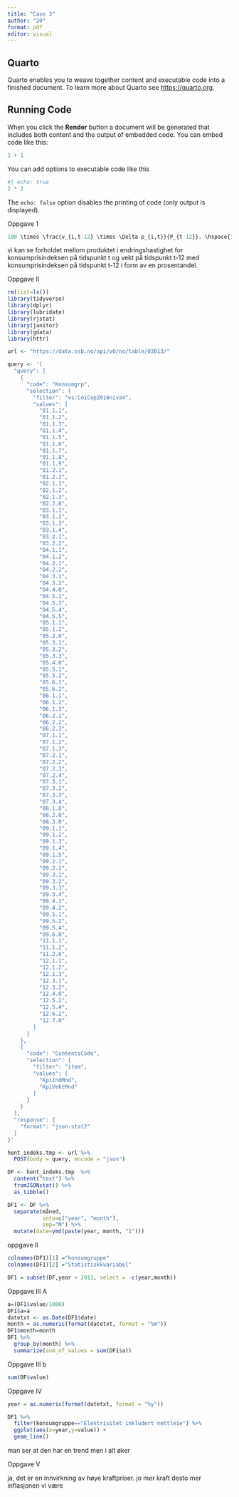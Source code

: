 ---
title: "Case 3"
author: "20"
format: pdf
editor: visual
---

## Quarto

Quarto enables you to weave together content and executable code into a finished document. To learn more about Quarto see <https://quarto.org>.

## Running Code

When you click the **Render** button a document will be generated that includes both content and the output of embedded code. You can embed code like this:

```{r}
1 + 1
```

You can add options to executable code like this

```{r}
#| echo: true
2 * 2
```

The `echo: false` option disables the printing of code (only output is displayed).

Oppgave 1

```{r}
100 \times \frac{v_{i,t-12} \times \Delta p_{i,t}}{P_{t-12}}. \hspace{1cm} (4)
```

vi kan se forholdet mellom produktet i endringshastighet for konsumprisindeksen på tidspunkt t og vekt på tidspunkt t-12 med konsumprisindeksen på tidspunkt t-12 i form av en prosentandel.

Oppgave II

```{r}
rm(list=ls()) 
library(tidyverse)
library(dplyr)
library(lubridate)
library(rjstat)
library(janitor)
library(gdata)
library(httr) 
```

```{r}
url <- "https://data.ssb.no/api/v0/no/table/03013/"

query <- '{
  "query": [
    {
      "code": "Konsumgrp",
      "selection": {
        "filter": "vs:CoiCop2016niva4",
        "values": [
          "01.1.1",
          "01.1.2",
          "01.1.3",
          "01.1.4",
          "01.1.5",
          "01.1.6",
          "01.1.7",
          "01.1.8",
          "01.1.9",
          "01.2.1",
          "01.2.2",
          "02.1.1",
          "02.1.2",
          "02.1.3",
          "02.2.0",
          "03.1.1",
          "03.1.2",
          "03.1.3",
          "03.1.4",
          "03.2.1",
          "03.2.2",
          "04.1.1",
          "04.1.2",
          "04.2.1",
          "04.2.2",
          "04.3.1",
          "04.3.2",
          "04.4.0",
          "04.5.1",
          "04.5.3",
          "04.5.4",
          "04.5.5",
          "05.1.1",
          "05.1.2",
          "05.2.0",
          "05.3.1",
          "05.3.2",
          "05.3.3",
          "05.4.0",
          "05.5.1",
          "05.5.2",
          "05.6.1",
          "05.6.2",
          "06.1.1",
          "06.1.2",
          "06.1.3",
          "06.2.1",
          "06.2.2",
          "06.2.3",
          "07.1.1",
          "07.1.2",
          "07.1.3",
          "07.2.1",
          "07.2.2",
          "07.2.3",
          "07.2.4",
          "07.3.1",
          "07.3.2",
          "07.3.3",
          "07.3.4",
          "08.1.0",
          "08.2.0",
          "08.3.0",
          "09.1.1",
          "09.1.2",
          "09.1.3",
          "09.1.4",
          "09.1.5",
          "09.2.1",
          "09.2.2",
          "09.3.1",
          "09.3.2",
          "09.3.3",
          "09.3.4",
          "09.4.1",
          "09.4.2",
          "09.5.1",
          "09.5.2",
          "09.5.4",
          "09.6.0",
          "11.1.1",
          "11.1.2",
          "11.2.0",
          "12.1.1",
          "12.1.2",
          "12.1.3",
          "12.3.1",
          "12.3.2",
          "12.4.0",
          "12.5.2",
          "12.5.4",
          "12.6.2",
          "12.7.0"
        ]
      }
    },
    {
      "code": "ContentsCode",
      "selection": {
        "filter": "item",
        "values": [
          "KpiIndMnd",
          "KpiVektMnd"
        ]
      }
    }
  ],
  "response": {
    "format": "json-stat2"
  }
}'

hent_indeks.tmp <- url %>%
  POST(body = query, encode = "json")

DF <- hent_indeks.tmp  %>%
  content("text") %>%
  fromJSONstat() %>%
  as_tibble()
```

```{r}
DF1 <- DF %>%
  separate(måned, 
           into=c("year", "month"), 
           sep="M") %>% 
  mutate(date=ymd(paste(year, month, "1")))
```

oppgave II

```{r}
colnames(DF1)[1] ="konsumgruppe"
colnames(DF1)[2] ="Statistiskkvariabel"

DF1 = subset(DF,year > 2011, select = -c(year,month))
```

Oppgave III A

```{r}
a=(DF1$value/1000)
DF1$a=a
datetxt <- as.Date(DF1$date)
month = as.numeric(format(datetxt, format = "%m"))
DF1$month=month
DF1 %>% 
  group_by(month) %>%
  summarize(sum_of_values = sum(DF1$a))
```

Oppgave III b

```{r}
sum(DF$value)
```

Oppgave IV

```{r}
year = as.numeric(format(datetxt, format = "%y"))

DF1 %>%
  filter(konsumgruppe=="Elektrisitet inkludert nettleie") %>%
  ggplot(aes(x=year,y=value)) +
  geom_line()
```

man ser at den har en trend men i alt øker

Oppgave V

ja, det er en innvirkning av høye kraftpriser. jo mer kraft desto mer inflasjonen vi være

